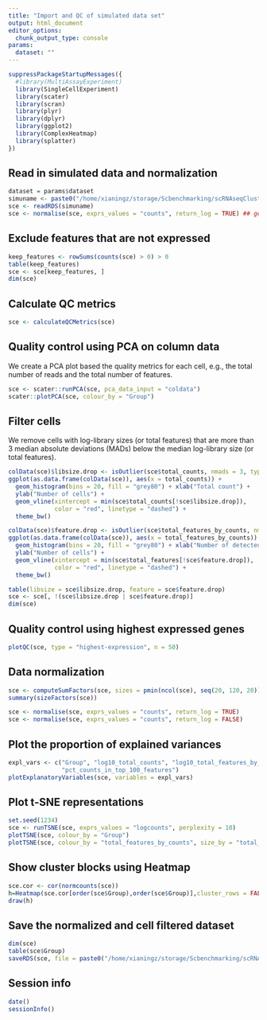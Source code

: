 ```yaml
---
title: "Import and QC of simulated data set"
output: html_document
editor_options: 
  chunk_output_type: console
params:
  dataset: ""
---
```


```r
suppressPackageStartupMessages({
  #library(MultiAssayExperiment)
  library(SingleCellExperiment)
  library(scater)
  library(scran)
  library(plyr)
  library(dplyr)
  library(ggplot2)
  library(ComplexHeatmap)
  library(splatter)
})
```


## Read in simulated data and normalization

```r
dataset = params$dataset
simuname <- paste0("/home/xianingz/storage/Scbenchmarking/scRNAseqClusteringBenchmarking/data/data_raw/sce_raw_",dataset,".rds")
sce <- readRDS(simuname)
sce <- normalise(sce, exprs_values = "counts", return_log = TRUE) ## generates logcounts(sce)
```

## Exclude features that are not expressed

```r
keep_features <- rowSums(counts(sce) > 0) > 0
table(keep_features)
sce <- sce[keep_features, ]
dim(sce)
```

## Calculate QC metrics

```r
sce <- calculateQCMetrics(sce)
```

## Quality control using PCA on column data

We create a PCA plot based the quality metrics for each cell, e.g., the total
number of reads and the total number of features.

```r
sce <- scater::runPCA(sce, pca_data_input = "coldata")
scater::plotPCA(sce, colour_by = "Group")
```


## Filter cells

We remove cells with log-library sizes (or total features) that are more than 3
median absolute deviations (MADs) below the median log-library size (or total
features).

```r
colData(sce)$libsize.drop <- isOutlier(sce$total_counts, nmads = 3, type = "lower", log = TRUE)
ggplot(as.data.frame(colData(sce)), aes(x = total_counts)) + 
  geom_histogram(bins = 20, fill = "grey80") + xlab("Total count") + 
  ylab("Number of cells") + 
  geom_vline(xintercept = min(sce$total_counts[!sce$libsize.drop]), 
             color = "red", linetype = "dashed") + 
  theme_bw()

colData(sce)$feature.drop <- isOutlier(sce$total_features_by_counts, nmads = 3, type = "lower", log = TRUE)
ggplot(as.data.frame(colData(sce)), aes(x = total_features_by_counts)) + 
  geom_histogram(bins = 20, fill = "grey80") + xlab("Number of detected features") + 
  ylab("Number of cells") + 
  geom_vline(xintercept = min(sce$total_features[!sce$feature.drop]), 
             color = "red", linetype = "dashed") + 
  theme_bw()
```

```r
table(libsize = sce$libsize.drop, feature = sce$feature.drop)
sce <- sce[, !(sce$libsize.drop | sce$feature.drop)]
dim(sce)
```

## Quality control using highest expressed genes

```r
plotQC(sce, type = "highest-expression", n = 50)
```

## Data normalization

```r
sce <- computeSumFactors(sce, sizes = pmin(ncol(sce), seq(20, 120, 20)), min.mean = 0.1)
summary(sizeFactors(sce))
```

```r
sce <- normalise(sce, exprs_values = "counts", return_log = TRUE)
sce <- normalise(sce, exprs_values = "counts", return_log = FALSE)
```

## Plot the proportion of explained variances

```r
expl_vars <- c("Group", "log10_total_counts", "log10_total_features_by_counts",
               "pct_counts_in_top_100_features")
plotExplanatoryVariables(sce, variables = expl_vars)
```

## Plot t-SNE representations

```r
set.seed(1234)
sce <- runTSNE(sce, exprs_values = "logcounts", perplexity = 10)
plotTSNE(sce, colour_by = "Group")
plotTSNE(sce, colour_by = "total_features_by_counts", size_by = "total_counts")
```

## Show cluster blocks using Heatmap

```r
sce.cor <- cor(normcounts(sce))
h=Heatmap(sce.cor[order(sce$Group),order(sce$Group)],cluster_rows = FALSE,cluster_columns = FALSE,show_row_names = FALSE,show_column_names = FALSE, name = "Correlation")
draw(h)
```


## Save the normalized and cell filtered dataset

```r
dim(sce)
table(sce$Group)
saveRDS(sce, file = paste0("/home/xianingz/storage/Scbenchmarking/scRNAseqClusteringBenchmarking/data/sce_full/sce_full_",dataset,".rds"))
```

## Session info

```r
date()
sessionInfo()
```

